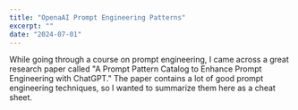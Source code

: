 ```yaml
---
title: "OpenaAI Prompt Engineering Patterns"
excerpt: ""
date: "2024-07-01"
---
```


While going through a course on prompt engineering, I came across a great research paper called "A Prompt Pattern Catalog to Enhance Prompt Engineering with ChatGPT." The paper contains a lot of good prompt engineering techniques, so I wanted to summarize them here as a cheat sheet.

<PromptPatterns />